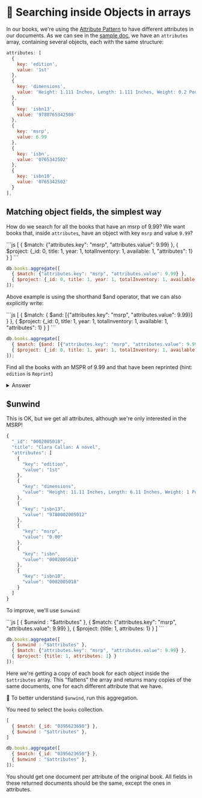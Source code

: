 
# 👐 Searching inside Objects in arrays

In our books, we're using the [Attribute Pattern](https://www.mongodb.com/developer/products/mongodb/attribute-pattern/) to have different attributes in our documents. As we can see in the [sample doc](/docs/simple-queries/project), we have an `attributes` array, containing several objects, each with the same structure:

```js
attributes: [
  {
    key: 'edition',
    value: '1st'
  },
  {
    key: 'dimensions',
    value: 'Height: 1.111 Inches, Length: 1.111 Inches, Weight: 0.2 Pounds, Width: 1.111 Inches'
  },
  {
    key: 'isbn13',
    value: '9780765342508'
  },
  {
    key: 'msrp',
    value: 6.99
  },
  {
    key: 'isbn',
    value: '0765342502'
  },
  {
    key: 'isbn10',
    value: '0765342502'
  }
],
```



## Matching object fields, the simplest way

How do we search for all the books that have an msrp of 9.99? We want books that, inside `attributes`, have an object with key `msrp` and value `9.99`?

<Tabs groupId="aggregations">
<TabItem value="atlas" label="Atlas UI">
```js
[
  { $match: {"attributes.key": "msrp", "attributes.value": 9.99} },
  { $project: {_id: 0, title: 1, year: 1, totalInventory: 1, available: 1, "attributes": 1} }
]
```
</TabItem>

<TabItem value="mongodb-shell" label="MongoDB Shell">

```js
db.books.aggregate([
  { $match: {"attributes.key": "msrp", "attributes.value": 9.99} },
  { $project: {_id: 0, title: 1, year: 1, totalInventory: 1, available: 1, "attributes": 1} }
]);
```

</TabItem>
</Tabs>

Above example is using the shorthand $and operator, that we can also explicitly write:

<Tabs groupId="aggregations">
<TabItem value="atlas" label="Atlas UI">
```js
[ 
  { $match: { $and: [{"attributes.key": "msrp", "attributes.value": 9.99}] } },
  { $project: {_id: 0, title: 1, year: 1, totalInventory: 1, available: 1, "attributes": 1} }
]
```
</TabItem>

<TabItem value="mongodb-shell" label="MongoDB Shell">

```js
db.books.aggregate([ 
  { $match: {$and: [{"attributes.key": "msrp", "attributes.value": 9.99}]} },
  { $project: {_id: 0, title: 1, year: 1, totalInventory: 1, available: 1, "attributes": 1} }
]);
```

</TabItem>
</Tabs>


Find all the books with an MSPR of 9.99 and that have been reprinted (hint: `edition` is `Reprint`)

<details>
<summary>Answer</summary>
<div>


<Tabs groupId="aggregations">
<TabItem value="atlas" label="Atlas UI">

```js
[
  { $match: 
    {$and: [
      {"attributes.key": "msrp", "attributes.value": 9.99}, 
      {"attributes.key": "edition", "attributes.value": "Reprint"}] 
    }
  },
  { $project: {_id: 0, title: 1, year: 1, totalInventory: 1, available: 1, "attributes": 1} }
]
```

</TabItem>

<TabItem value="mongodb-shell" label="MongoDB Shell">

```js
db.books.aggregate([
  { $match: 
    {$and: [
      {"attributes.key": "msrp", "attributes.value": 9.99}, 
      {"attributes.key": "edition", "attributes.value": "Reprint"}] 
    }
  },
  { $project: {_id: 0, title: 1, year: 1, totalInventory: 1, available: 1, "attributes": 1} }
]);
```

</TabItem>
</Tabs>

</div>
</details>

## $unwind

This is OK, but we get all attributes, although we're only interested in the MSRP!


```js
{
  "_id": "0002005018",
  "title": "Clara Callan: A novel",
  "attributes": [
    {
      "key": "edition",
      "value": "1st"
    },
    {
      "key": "dimensions",
      "value": "Height: 11.11 Inches, Length: 6.11 Inches, Weight: 1 Pounds, Width: 1.11 Inches"
    },
    {
      "key": "isbn13",
      "value": "9780002005012"
    },
    {
      "key": "msrp",
      "value": "0.00"
    },
    {
      "key": "isbn",
      "value": "0002005018"
    },
    {
      "key": "isbn10",
      "value": "0002005018"
    }
  ]
}
```
To improve, we'll use `$unwind`:

<Tabs groupId="aggregations">
<TabItem value="atlas" label="Atlas UI">
```js
[
  { $unwind : "$attributes" },
  { $match: {"attributes.key": "msrp", "attributes.value": 9.99} },
  { $project: {title: 1, attributes: 1} }
]
```
</TabItem>

<TabItem value="mongodb-shell" label="MongoDB Shell">

```js
db.books.aggregate([
  { $unwind : "$attributes" },
  { $match: {"attributes.key": "msrp", "attributes.value": 9.99} },
  { $project: {title: 1, attributes: 1} }
]);
```
</TabItem>
</Tabs>


Here we're getting a copy of each book for each object inside the `$attributes` array. This "flattens" the array and returns many copies of the same documents, one for each different attribute that we have.

👐 To better understand `$unwind`, run this aggregation.

<Tabs groupId="aggregations">
<TabItem value="atlas" label="Atlas UI">

You need to select the `books` collection.

```js
[
  { $match: {_id: "0395623650"} },
  { $unwind : "$attributes" },
]
```
</TabItem>

<TabItem value="mongodb-shell" label="MongoDB Shell">

```js
db.books.aggregate([
  { $match: {_id: "0395623650"} },
  { $unwind : "$attributes" },
]);
```

</TabItem>
</Tabs>

You should get one document per attribute of the original book. All fields in these returned documents should be the same, except the ones in attributes.


